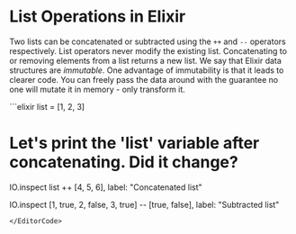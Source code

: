 
# List Operations in Elixir

Two lists can be concatenated or subtracted using the `++` and `--` operators respectively. List operators never modify the existing list. Concatenating to or removing elements from a list returns a new list. We say that Elixir data structures are *immutable*. One advantage of immutability is that it leads to clearer code. You can freely pass the data around with the guarantee no one will mutate it in memory - only transform it.

<EditorCode>
```elixir
list = [1, 2, 3]

# Let's print the 'list' variable after concatenating. Did it change?
IO.inspect list ++ [4, 5, 6], label: "Concatenated list"

IO.inspect [1, true, 2, false, 3, true] -- [true, false], label: "Subtracted list"
```
</EditorCode>
